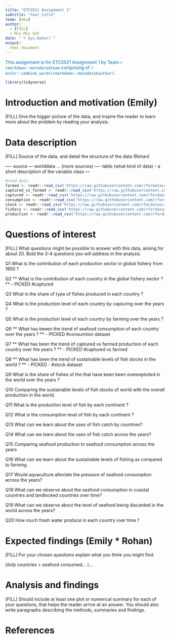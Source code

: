 ```yaml
---
title: "ETC5521 Assignment 1"
subtitle: "Your title"
team: [emu]
author:
  - [FILL]
  - Min Min Soh
date: "`r Sys.Date()`"
output: 
  html_document
---
```


[This assignment is for ETC5521 Assignment 1 by Team `r rmarkdown::metadata$team` comprising of `r knitr::combine_words(rmarkdown::metadata$author)`.]{style="color:#006DAE;"}

```r
library(tidyverse)
```

# Introduction and motivation (Emily)

[FILL] Give the bigger picture of the data, and inspire the reader to learn more about the problem by reading your analysis. 

# Data description 

[FILL] Source of the data, and detail the structure of the data (Rohan)

---- source --- worlddata ... (more sources)
---- table (what kind of data) - a short description of the variable class 
--- 

```r
#read data
farmed <- readr::read_csv('https://raw.githubusercontent.com/rfordatascience/tidytuesday/master/data/2021/2021-10-12/aquaculture-farmed-fish-production.csv')
captured_vs_farmed <- readr::read_csv('https://raw.githubusercontent.com/rfordatascience/tidytuesday/master/data/2021/2021-10-12/capture-fisheries-vs-aquaculture.csv')
captured <- readr::read_csv('https://raw.githubusercontent.com/rfordatascience/tidytuesday/master/data/2021/2021-10-12/capture-fishery-production.csv')
consumption <- readr::read_csv('https://raw.githubusercontent.com/rfordatascience/tidytuesday/master/data/2021/2021-10-12/fish-and-seafood-consumption-per-capita.csv')
stock <- readr::read_csv('https://raw.githubusercontent.com/rfordatascience/tidytuesday/master/data/2021/2021-10-12/fish-stocks-within-sustainable-levels.csv')
fishery <- readr::read_csv('https://raw.githubusercontent.com/rfordatascience/tidytuesday/master/data/2021/2021-10-12/global-fishery-catch-by-sector.csv')
production <- readr::read_csv('https://raw.githubusercontent.com/rfordatascience/tidytuesday/master/data/2021/2021-10-12/seafood-and-fish-production-thousand-tonnes.csv')

```

# Questions of interest

[FILL] What questions might be possible to answer with this data, aiming for about 20. Bold the 3-4 questions you will address in the analysis

Q1 What is the contribution of each production sector in global fishery from 1950 ? 

Q2 ** What is the contribution of each country in the global fishery sector ? ** - PICKED  #captured 

Q3 What is the share of type of fishes produced in each country ? 

Q4 What is the production level of each country by capturing over the years ?

Q5 What is the production level of each country by farming over the years  ?

Q6 ** What has beeen the trend of seafood consumption of each country over the years ? ** - PICKED #consumtion dataset 

Q7 ** What has been the trend of captured vs farmed production of each country over the years ? ** - PICKED #captured vs farmed 

Q8 ** What has been the trend of sustainable levels of fish stocks in the world ? ** - PICKED - #stock dataset 

Q9 What is the share of fishes of the that have been been overexploited in the world over the years ? 

Q10 Comparing the sustainable levels of fish stocks of world with the overall production in the world.  

Q11 What is the production level of fish by each continent ?

Q12 What is the consumption level of fish by each continent ?

Q13 What can we learn about the uses of fish catch by countries? 

Q14 What can we learn about the uses of fish catch across the years? 

Q15  Comparing seafood production to seafood consumption across the years 

Q16 What can we learn about the sustainable levels of fishing as compared to farming 

Q17 Would aquaculture alleviate the pressure of seafood consumption across the years? 

Q18 What can we observe about the seafood consumption in coastal countries and landlocked countries over time? 

Q19 What can we observe about the level of seafood being discarded in the world across the years?

Q20 How much fresh water produce in each country over time ? 

# Expected findings (Emily * Rohan)

[FILL] For your chosen questions explain what you think you might find. 

(dvlp countries > seafood consumed... )... 

# Analysis and findings

[FILL] Should include at least one plot or numerical summary for each of your questions, that helps the reader arrive at an answer. You should also write paragraphs describing the methods, summaries and findings. 

# References
